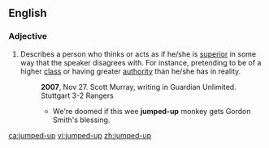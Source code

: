 ==English==

===Adjective===
{{en-adj|head=[[jumped]]-[[up]]}}

# {{context|idiomatic|pejorative|lang=en}} Describes a person who thinks or acts as if he/she is [[superior]] in some way that the speaker disagrees with. For instance, pretending to be of a higher [[class]] or having greater [[authority]] than he/she has in reality.
#: '''2007''', Nov 27. Scott Murray, writing in Guardian Unlimited. Stuttgart 3-2 Rangers
#:* We're doomed if this wee '''jumped-up''' monkey gets Gordon Smith's blessing.

[[ca:jumped-up]]
[[vi:jumped-up]]
[[zh:jumped-up]]